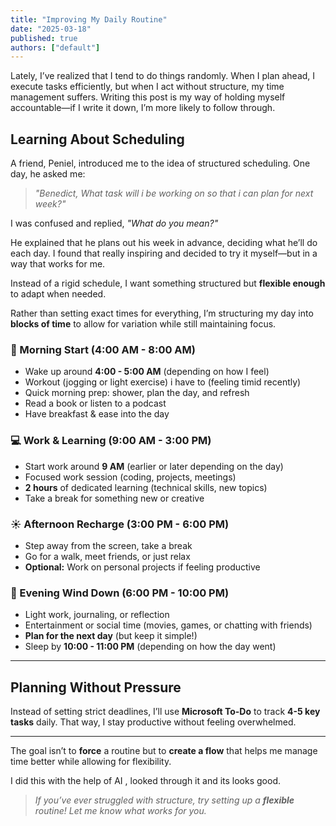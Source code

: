 ```yaml
---
title: "Improving My Daily Routine"
date: "2025-03-18"
published: true
authors: ["default"]
---
```



Lately, I’ve realized that I tend to do things randomly. When I plan ahead, I execute tasks efficiently, but when I act without structure, my time management suffers. Writing this post is my way of holding myself accountable—if I write it down, I’m more likely to follow through.  

## Learning About Scheduling  

A friend, Peniel, introduced me to the idea of structured scheduling. One day, he asked me:  

> _"Benedict, What task will i be working on so that i can plan for next week?"_  


I was confused and replied, _"What do you mean?"_  

He explained that he plans out his week in advance, deciding what he’ll do each day. I found that really inspiring and decided to try it myself—but in a way that works for me.  

Instead of a rigid schedule, I want something structured but **flexible enough** to adapt when needed.  


Rather than setting exact times for everything, I’m structuring my day into **blocks of time** to allow for variation while still maintaining focus.  

### **🌅 Morning Start (4:00 AM - 8:00 AM)**
- Wake up around **4:00 - 5:00 AM** (depending on how I feel)
- Workout (jogging or light exercise) i have to (feeling timid recently)
- Quick morning prep: shower, plan the day, and refresh  
- Read a book or listen to a podcast  
- Have breakfast & ease into the day  

### **💻 Work & Learning (9:00 AM - 3:00 PM)**
- Start work around **9 AM** (earlier or later depending on the day)  
- Focused work session (coding, projects, meetings)  
- **2 hours** of dedicated learning (technical skills, new topics)  
- Take a break for something new or creative  

### **☀️ Afternoon Recharge (3:00 PM - 6:00 PM)**
- Step away from the screen, take a break  
- Go for a walk, meet friends, or just relax  
- **Optional:** Work on personal projects if feeling productive  

### **🌙 Evening Wind Down (6:00 PM - 10:00 PM)**
- Light work, journaling, or reflection  
- Entertainment or social time (movies, games, or chatting with friends)  
- **Plan for the next day** (but keep it simple!)  
- Sleep by **10:00 - 11:00 PM** (depending on how the day went)  

---

## **Planning Without Pressure**  

Instead of setting strict deadlines, I’ll use **Microsoft To-Do** to track **4-5 key tasks** daily. That way, I stay productive without feeling overwhelmed.  

---

The goal isn’t to **force** a routine but to **create a flow** that helps me manage time better while allowing for flexibility. 

I did this with the help of AI , looked through it and its looks good.

> _If you’ve ever struggled with structure, try setting up a **flexible** routine! Let me know what works for you._  

